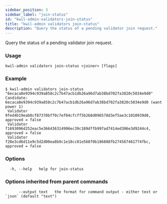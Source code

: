 ```yaml
---
sidebar_position: 3
sidebar_label: "join-status"
id: "kwil-admin-validators-join-status"
title: "kwil-admin validators join-status"
description: "Query the status of a pending validator join request."
---
```


Query the status of a pending validator join request.

### Usage

```
kwil-admin validators join-status <joiner> [flags]
```

### Example

```
$ kwil-admin validators join-status "6ecaca8e9394c939a858c2c7b47acb1db26a96d7ab38bd702fa3820c5034e9d0"
Candidate: 6ecaca8e9394c939a858c2c7b47acb1db26a96d7ab38bd702fa3820c5034e9d0 (want power 1)
 Validator 9fed4b19eab0cf87370bff0c7ef04cfcff5b268d096578d3ef5ae3c1010939d8, approved = false
 Validator f1693096d252eac5e366436314996ec39c189dffb997ad7414ed306e3d9244c4, approved = false
 Validator f28e3cd6d11e9c5d2d00ea8b9c1e18cc01e568f0b186888fb274567461774fbc, approved = false
```

### Options

```
  -h, --help   help for join-status
```

### Options inherited from parent commands

```
      --output text   the format for command output - either text or `json` (default "text")
```

